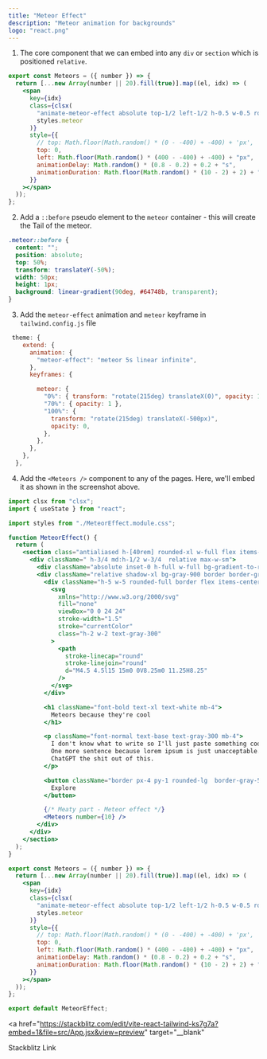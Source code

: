 ```yaml
---
title: "Meteor Effect"
description: "Meteor animation for backgrounds"
logo: "react.png"
---
```


<MeteorEffect />

1. The core component that we can embed into any `div` or `section` which is positioned `relative`.

```jsx:Meteors.jsx
export const Meteors = ({ number }) => {
  return [...new Array(number || 20).fill(true)].map((el, idx) => (
    <span
      key={idx}
      class={clsx(
        "animate-meteor-effect absolute top-1/2 left-1/2 h-0.5 w-0.5 rounded-[9999px] bg-slate-500 shadow-[0_0_0_1px_#ffffff10] rotate-[215deg]",
        styles.meteor
      )}
      style={{
        // top: Math.floor(Math.random() * (0 - -400) + -400) + 'px',
        top: 0,
        left: Math.floor(Math.random() * (400 - -400) + -400) + "px",
        animationDelay: Math.random() * (0.8 - 0.2) + 0.2 + "s",
        animationDuration: Math.floor(Math.random() * (10 - 2) + 2) + "s",
      }}
    ></span>
  ));
};
```

2. Add a `::before` pseudo element to the `meteor` container - this will create the Tail of the meteor.

```css:meteors.module.css
.meteor::before {
  content: "";
  position: absolute;
  top: 50%;
  transform: translateY(-50%);
  width: 50px;
  height: 1px;
  background: linear-gradient(90deg, #64748b, transparent);
}

```

3. Add the `meteor-effect` animation and `meteor` keyframe in `tailwind.config.js` file

```js:tailwind.config.js
 theme: {
    extend: {
      animation: {
        "meteor-effect": "meteor 5s linear infinite",
      },
      keyframes: {

        meteor: {
          "0%": { transform: "rotate(215deg) translateX(0)", opacity: 1 },
          "70%": { opacity: 1 },
          "100%": {
            transform: "rotate(215deg) translateX(-500px)",
            opacity: 0,
          },
        },
      },
    },
  },
```

4. Add the `<Meteors />` component to any of the pages. Here, we'll embed it as shown in the screenshot above.

```jsx:MeteorEffect.jsx
import clsx from "clsx";
import { useState } from "react";

import styles from "./MeteorEffect.module.css";

function MeteorEffect() {
  return (
    <section class="antialiased h-[40rem] rounded-xl w-full flex items-center justify-center bg-slate-900">
      <div className=" h-3/4 md:h-1/2 w-3/4  relative max-w-sm">
        <div className="absolute inset-0 h-full w-full bg-gradient-to-r from-blue-500 to-teal-500 transform scale-[0.80] bg-red-500 rounded-full blur-3xl" />
        <div className="relative shadow-xl bg-gray-900 border border-gray-800  px-4 py-8 h-full overflow-hidden rounded-2xl flex flex-col justify-end items-start">
          <div className="h-5 w-5 rounded-full border flex items-center justify-center mb-4 border-gray-500">
            <svg
              xmlns="http://www.w3.org/2000/svg"
              fill="none"
              viewBox="0 0 24 24"
              stroke-width="1.5"
              stroke="currentColor"
              class="h-2 w-2 text-gray-300"
            >
              <path
                stroke-linecap="round"
                stroke-linejoin="round"
                d="M4.5 4.5l15 15m0 0V8.25m0 11.25H8.25"
              />
            </svg>
          </div>

          <h1 className="font-bold text-xl text-white mb-4">
            Meteors because they're cool
          </h1>

          <p className="font-normal text-base text-gray-300 mb-4">
            I don't know what to write so I'll just paste something cool here.
            One more sentence because lorem ipsum is just unacceptable. Won't
            ChatGPT the shit out of this.
          </p>

          <button className="border px-4 py-1 rounded-lg  border-gray-500 text-gray-300">
            Explore
          </button>

          {/* Meaty part - Meteor effect */}
          <Meteors number={10} />
        </div>
      </div>
    </section>
  );
}

export const Meteors = ({ number }) => {
  return [...new Array(number || 20).fill(true)].map((el, idx) => (
    <span
      key={idx}
      class={clsx(
        "animate-meteor-effect absolute top-1/2 left-1/2 h-0.5 w-0.5 rounded-[9999px] bg-slate-500 shadow-[0_0_0_1px_#ffffff10] rotate-[215deg]",
        styles.meteor
      )}
      style={{
        // top: Math.floor(Math.random() * (0 - -400) + -400) + 'px',
        top: 0,
        left: Math.floor(Math.random() * (400 - -400) + -400) + "px",
        animationDelay: Math.random() * (0.8 - 0.2) + 0.2 + "s",
        animationDuration: Math.floor(Math.random() * (10 - 2) + 2) + "s",
      }}
    ></span>
  ));
};

export default MeteorEffect;

```

<a
  href="https://stackblitz.com/edit/vite-react-tailwind-ks7g7a?embed=1&file=src/App.jsx&view=preview"
  target="__blank"
>
  Stackblitz Link
</a>
